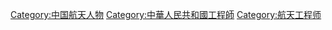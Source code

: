 [[Category:中国航天人物|Category:中国航天人物]]
[[Category:中華人民共和國工程師|Category:中華人民共和國工程師]]
[[Category:航天工程师|Category:航天工程师]]